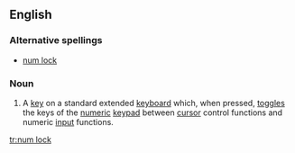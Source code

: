 ==English==

===Alternative spellings===
* [[num lock]]

===Noun===
{{en-noun|head=[[Num]] [[Lock]]}}

# {{computing}} A [[key]] on a standard extended [[keyboard]] which, when pressed, [[toggle]]s  the keys of the [[numeric]] [[keypad]] between [[cursor]] control functions and numeric [[input]] functions.

[[tr:num lock]]